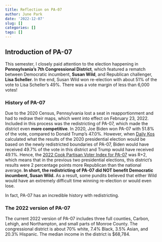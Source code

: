 ```yaml
---
title: Reflection on PA-07
author: June Park
date: '2022-12-07'
slug: []
categories: []
tags: []
---
```


## Introduction of PA-07
This semester, I closely paid attention to the election happening in **Pennsylvania’s 7th Congressional District**, which featured a rematch between Democratic incumbent, **Susan Wild**, and Republican challenger, **Lisa Scheller**. In the end, Susan Wild won re-election with about 51% of the vote to Lisa Scheller’s 49%. There was a vote margin of less than 6,000 votes! 

### History of PA-07
Due to the 2020 Census, Pennsylvania lost a seat in reapportionment and had to redraw their maps, which went into effect on February 23, 2022. Included in this process was the redistricting of PA-07, which made the district even **more competitive**.  In 2020, Joe Biden won PA-07 with 51.8% of the vote, compared to Donald Trump’s 47.0%. However, when [Daily Kos](https://www.dailykos.com/stories/2021/9/29/2055001/-Daily-Kos-Elections-2020-presidential-results-by-congressional-district-for-new-and-old-districts) calculated what the results of the 2020 presidential election would be based on the newly redistricted boundaries of PA-07, Biden would have received 49.7% of the vote in this district and Trump would have received 49.1%. Hence, the [2022 Cook Partisan Voter Index for PA-07](https://www.cookpolitical.com/cook-pvi/2022-partisan-voting-index) was R+2, which means that in the previous two presidential elections, this district’s results were 2 percentage points more Republican than the national average. **In short, the redistricting of PA-07 did NOT benefit Democratic incumbent, Susan Wild.** As a result, some pundits believed that either Wild would have an extremely difficult time winning re-election or would even lose. 

In fact, PA-07 has an incredible history with redistricting. 

### The 2022 version of PA-07
The current 2022 version of PA-07 includes three full counties, Carbon, Lehigh, and Northampton, and small parts of Monroe County. The congressional district is about 70% white, 7.4% Black, 3.5% Asian, and 20.3% Hispanic. The median income in the district is $68,784. 
